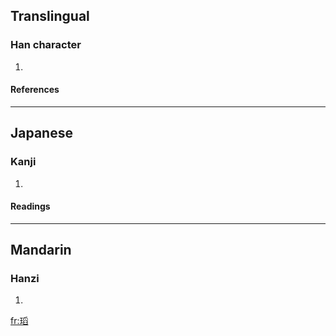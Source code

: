 ==Translingual==
===Han character===
{{Han char|rn=96|rad=玉|as=10|sn=14|four=|canj=一土月竹X (MGBHX)}}
# {{defn|Han|sort=玉10}}
====References====
{{Han ref|kx=0739.100|dkj=21157|dj=1149.150|hdz=21131.060|uh=746B|ud=29803}}

----
==Japanese==
===Kanji===
{{ja-kanji|grade=|rs=玉10}}
# {{defn|Japanese}} 
====Readings====
{{ja-readings|on=[[とう]] (tō)|kun=|nanori=}}

----
==Mandarin==
===Hanzi===
{{cmn-hanzi|pin=[[tāo]] (tao1)|wg=t'ao<sup>1</sup>}}
# {{defn|Mandarin}}

[[fr:瑫]]